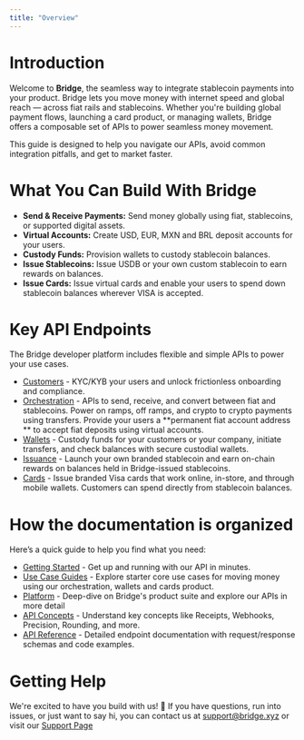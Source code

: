 ```yaml
---
title: "Overview"
---
```


# Introduction

Welcome to **Bridge**, the seamless way to integrate stablecoin payments into your product. Bridge lets you move money with internet speed and global reach — across fiat rails and stablecoins. Whether you're building global payment flows, launching a card product, or managing wallets, Bridge offers a composable set of APIs to power seamless money movement.

This guide is designed to help you navigate our APIs, avoid common integration pitfalls, and get to market faster.

# What You Can Build With Bridge

- **Send & Receive Payments:** Send money globally using fiat, stablecoins, or supported digital assets.
- **Virtual Accounts:** Create USD, EUR, MXN and BRL deposit accounts for your users.
- **Custody Funds:** Provision wallets to custody stablecoin balances.
- **Issue Stablecoins:** Issue USDB or your own custom stablecoin to earn rewards on balances.
- **Issue Cards:** Issue virtual cards and enable your users to spend down stablecoin balances wherever VISA is accepted.

# Key API Endpoints

The Bridge developer platform includes flexible and simple APIs to power your use cases.

- [Customers](https://apidocs.bridge.xyz/v1/docs/customers) - KYC/KYB your users and unlock frictionless onboarding and compliance.
- [Orchestration](https://apidocs.bridge.xyz/v1/docs/orchestration) - APIs to send, receive, and convert between fiat and stablecoins. Power on ramps, off ramps, and crypto to crypto payments using transfers. Provide your users a \*\*permanent fiat account address \*\* to accept fiat deposits using virtual accounts.
- [Wallets](https://apidocs.bridge.xyz/v1/docs/custodial-wallets) - Custody funds for your customers or your company, initiate transfers, and check balances with secure custodial wallets.
- [Issuance](https://apidocs.bridge.xyz/v1/docs/stablecoin-issuance-v2) - Launch your own branded stablecoin and earn on-chain rewards on balances held in Bridge-issued stablecoins.
- [Cards](https://apidocs.bridge.xyz/v1/docs/cards) - Issue branded Visa cards that work online, in-store, and through mobile wallets. Customers can spend directly from stablecoin balances.

# How the documentation is organized

Here’s a quick guide to help you find what you need:

- [Getting Started](https://apidocs.bridge.xyz/v1/docs/getting-started-1) - Get up and running with our API in minutes.
- [Use Case Guides](https://apidocs.bridge.xyz/v1/docs/integrate-stablecoin-payments) - Explore starter core use cases for moving money using our orchestration, wallets and cards product.
- [Platform](https://apidocs.bridge.xyz/v1/docs/platform) - Deep-dive on Bridge's product suite and explore our APIs in more detail
- [API Concepts](https://apidocs.bridge.xyz/v1/docs/external-accounts) - Understand key concepts like Receipts, Webhooks, Precision, Rounding, and more.
- [API Reference](https://apidocs.bridge.xyz/v1/reference/authentication-2) - Detailed endpoint documentation with request/response schemas and code examples.

# Getting Help

We're excited to have you build with us\! :rocket: If you have questions, run into issues, or just want to say hi, you can contact us at [support@bridge.xyz](mailto:support@bridge.xyz) or visit our [Support Page](https://support.bridge.xyz/)